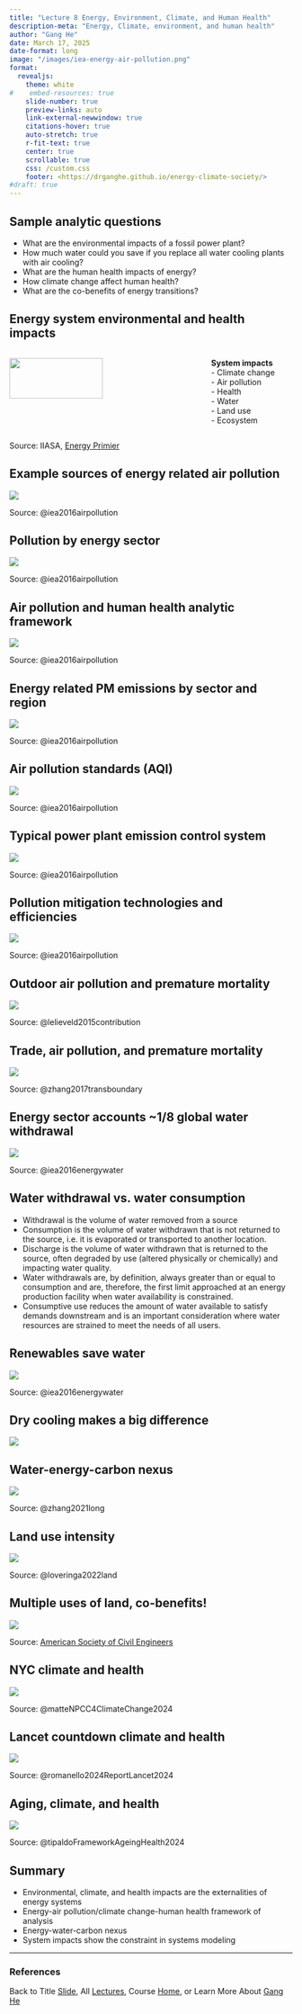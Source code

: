 ```yaml
---
title: "Lecture 8 Energy, Environment, Climate, and Human Health"
description-meta: "Energy, Climate, environment, and human health"
author: "Gang He"
date: March 17, 2025
date-format: long
image: "/images/iea-energy-air-pollution.png"
format:
  revealjs:
    theme: white
#    embed-resources: true
    slide-number: true
    preview-links: auto
    link-external-newwindow: true
    citations-hover: true
    auto-stretch: true
    r-fit-text: true
    center: true
    scrollable: true
    css: /custom.css
    footer: <https://drganghe.github.io/energy-climate-society/>
#draft: true
---
```


## Sample analytic questions

-   What are the environmental impacts of a fossil power plant?  
-   How much water could you save if you replace all water cooling plants with air cooling?  
-   What are the human health impacts of energy?  
-   How climate change affect human health?  
-   What are the co-benefits of energy transitions?  


## Energy system environmental and health impacts

:::columns

::: {.column width="70%"}
![](/images/energy-systems.png){fig-align="center" width=70%}
:::

::: {.column width="30%"}
**System impacts**\
- Climate change  
- Air pollution\
- Health\
- Water\
- Land use\
- Ecosystem\
:::

:::

::: footer
Source: IIASA, [Energy Primier](https://previous.iiasa.ac.at/web/home/research/Flagship-Projects/Global-Energy-Assessment/GEA_Chapter1.pdf)
:::


## Example sources of energy related air pollution

![](/images/energy-related-air-pollution.png){fig-align="center"}

::: footer
Source: @iea2016airpollution
:::


## Pollution by energy sector

![](/images/iea-energy-air-pollution.png){fig-align="center"}

::: footer
Source: @iea2016airpollution
:::

## Air pollution and human health analytic framework

![](/images/environmental-health-framework.png){fig-align="center"}

::: footer
Source: @iea2016airpollution
:::


## Energy related PM emissions by sector and region

![](/images/pm-emissions-map.png){fig-align="center"}

::: footer
Source: @iea2016airpollution
:::

## Air pollution standards (AQI)

![](/images/air-pollution-standards.png){fig-align="center"}

::: footer
Source: @iea2016airpollution
:::

## Typical power plant emission control system

![](/images/power-plant-air-pollutions.png){fig-align="center"}

::: footer
Source: @iea2016airpollution
:::


## Pollution mitigation technologies and efficiencies

![](/images/pollution-abatement-efficiency.png){fig-align="center"}

::: footer
Source: @iea2016airpollution
:::


## Outdoor air pollution and premature mortality

![](/images/motality-map.png){fig-align="center"}

::: footer
Source: @lelieveld2015contribution
:::

## Trade, air pollution, and premature mortality

![](/images/trade-emissions-motality.jpg){fig-align="center"}

::: footer
Source: @zhang2017transboundary
:::


## Energy sector accounts ~1/8 global water withdrawal

![](/images/water-by-sector.png){fig-align="center"}

::: footer
Source: @iea2016energywater
:::


## Water withdrawal vs. water consumption{.smaller}

- Withdrawal is the volume of water removed from a source\
- Consumption is the volume of water withdrawn that is not returned to the source, i.e. it is evaporated or transported to another location.\ 
- Discharge is the volume of water withdrawn that is returned to the source, often degraded by use (altered physically or chemically) and impacting water quality.\ 
- Water withdrawals are, by definition, always greater than or equal to consumption and are, therefore, the first limit approached at an energy production facility when water availability is constrained.\ 
- Consumptive use reduces the amount of water available to satisfy demands downstream and is an important consideration where water resources are strained to meet the needs of all users.


## Renewables save water

![](/images/water-by-generating-technology.png){fig-align="center"}

::: footer
Source: @iea2016energywater
:::


## Dry cooling makes a big difference

![](/images/water-by-power-technology.png){fig-align="center"}


## Water-energy-carbon nexus

![](/images/energy-water-carbon-nexus.png){fig-align="center"}

::: footer
Source: @zhang2021long
:::


## Land use intensity

![](/images/land-ghg-intensity-by-technolog.png){fig-align="center"}

::: footer
Source: @loveringa2022land
:::


## Multiple uses of land, co-benefits!

![](/images/california-solar-canal.jpeg){fig-align="center"}

::: footer
Source: [American Society of Civil Engineers](https://www.asce.org/publications-and-news/civil-engineering-source/civil-engineering-magazine/article/2022/03/solar-panels-over-california-canals-test-possible-joint-siting-benefits)
:::


## NYC climate and health

![](/images/climate-health-urban.png){fig-align="center"}

::: footer
Source: @matteNPCC4ClimateChange2024
:::


## Lancet countdown climate and health

![](/images/lacet2024-health-heat.png){fig-align="center"}

::: footer
Source: @romanello2024ReportLancet2024
:::


## Aging, climate, and health

![](/images/aging-climate-health.webp){fig-align="center"}

::: footer
Source: @tipaldoFrameworkAgeingHealth2024
:::


## Summary

-   Environmental, climate, and health impacts are the externalities of energy systems\
-   Energy-air pollution/climate change-human health framework of analysis\
-   Energy-water-carbon nexus\
-   System impacts show the constraint in systems modeling

------------------------------------------------------------------------

### References

::: {#refs}
:::

::: footer
Back to Title [Slide](lecture8.qmd), All [Lectures](schedule.qmd), Course [Home](https://drganghe.github.io/energy-climate-society/), or Learn More About [Gang He](https://drganghe.github.io)
:::
